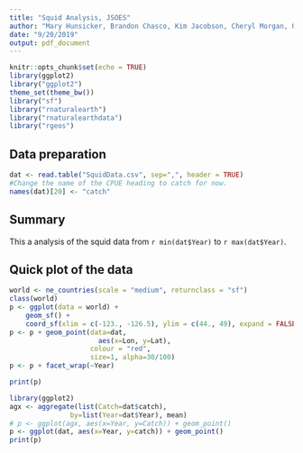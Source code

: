 ```yaml
---
title: "Squid Analysis, JSOES"
author: "Mary Hunsicker, Brandon Chasco, Kim Jacobson, Cheryl Morgan, Owen ??"
date: "9/20/2019"
output: pdf_document
---
```


```r
knitr::opts_chunk$set(echo = TRUE)
library(ggplot2)
library("ggplot2")
theme_set(theme_bw())
library("sf")
library("rnaturalearth")
library("rnaturalearthdata")
library("rgeos")
```

## Data preparation 
```r
dat <- read.table("SquidData.csv", sep=",", header = TRUE)
#Change the name of the CPUE heading to catch for now.
names(dat)[20] <- "catch"
```

## Summary 
This a analysis of the squid data from `r min(dat$Year)` to `r max(dat$Year)`.

## Quick plot of the data

```r
world <- ne_countries(scale = "medium", returnclass = "sf")
class(world)
p <- ggplot(data = world) +
    geom_sf() +
    coord_sf(xlim = c(-123., -126.5), ylim = c(44., 49), expand = FALSE)
p <- p + geom_point(data=dat, 
                      aes(x=Lon, y=Lat),
                    colour = "red",
                    size=1, alpha=30/100)
p <- p + facet_wrap(~Year)

print(p)
```

```r
library(ggplot2)
agx <- aggregate(list(Catch=dat$catch),
               by=list(Year=dat$Year), mean)
# p <- ggplot(agx, aes(x=Year, y=Catch)) + geom_point()
p <- ggplot(dat, aes(x=Year, y=catch)) + geom_point()
print(p)
```